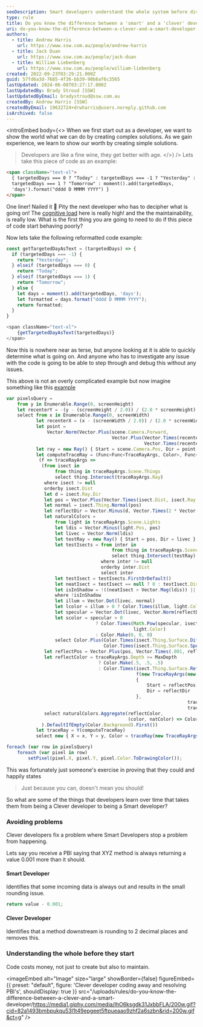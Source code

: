 ```yaml
---
seoDescription: Smart developers understand the whole system before diving into a problem, anticipating and addressing potential issues.
type: rule
title: Do you know the difference between a 'smart' and a 'clever' developer?
uri: do-you-know-the-difference-between-a-clever-and-a-smart-developer
authors:
  - title: Andrew Harris
    url: https://www.ssw.com.au/people/andrew-harris
  - title: Jack Duan
    url: https://www.ssw.com.au/people/jack-duan
  - title: William Liebenberg
    url: https://www.ssw.com.au/people/william-liebenberg
created: 2022-09-23T03:29:21.000Z
guid: 57fd6a3d-7685-4f36-bb39-90b6af6c3565
lastUpdated: 2024-06-08T03:27:17.000Z
lastUpdatedBy: Brady Stroud [SSW]
lastUpdatedByEmail: bradystroud@ssw.com.au
createdBy: Andrew Harris [SSW]
createdByEmail: 19632724+drwharris@users.noreply.github.com
isArchived: false
---
```


<introEmbed
  body={<>
When we first start out as a developer, we want to show the world what we can do by creating complex solutions. As we gain experience, we learn to show our worth by creating simple solutions.

> Developers are like a fine wine, they get better with age.
  </>}
/>
Lets take this piece of code as an example:

```html
<span className="text-xl">
  { targetedDays === 0 ? "Today" : targetedDays === -1 ? "Yesterday" :
  targetedDays === 1 ? "Tomorrow" : moment().add(targetedDays,
  'days').format("dddd D MMMM YYYY") }
</span>
```

One liner! Nailed it 🥳 Pity the next developer who has to decipher what is going on! The [cognitive load](https://en.wikipedia.org/wiki/Cognitive_load) here is really high! and the the maintainability, is really low. What is the first thing you are going to need to do if this piece of code start behaving poorly?

Now lets take the following reformatted code example:

```js
const getTargetedDayAsText = (targetedDays) => {
  if (targetedDays === -1) {
    return "Yesterday";
  } elseif (targetedDays === 0) {
    return "Today";
  } elseif (targetedDays === 1) {
    return "Tomorrow";
  } else {
    let days = moment().add(targetedDays, 'days');
    let formatted = days.format("dddd D MMMM YYYY");
    return formatted;
  }
}

<span className="text-xl">
    {getTargetedDayAsText(targetedDays)}
</span>
```

Now this is nowhere near as terse, but anyone looking at it is able to quickly determine what is going on. And anyone who has to investigate any issue with the code is going to be able to step through and debug this without any issues.

This above is not an overly complicated example but now imagine something like this [example](https://learn.microsoft.com/en-us/archive/blogs/lukeh/taking-linq-to-objects-to-extremes-a-fully-linqified-raytracer?WT.mc_id=AI-MVP-33518)

```js
var pixelsQuery =
    from y in Enumerable.Range(0, screenHeight)
    let recenterY = -(y - (screenHeight / 2.0)) / (2.0 * screenHeight)
    select from x in Enumerable.Range(0, screenWidth)
           let recenterX = (x - (screenWidth / 2.0)) / (2.0 * screenWidth)
           let point =
               Vector.Norm(Vector.Plus(scene.Camera.Forward,
                                       Vector.Plus(Vector.Times(recenterX, scene.Camera.Right),
                                                   Vector.Times(recenterY, scene.Camera.Up))))
           let ray = new Ray() { Start = scene.Camera.Pos, Dir = point }
           let computeTraceRay = (Func<Func<TraceRayArgs, Color>, Func<TraceRayArgs, Color>>)
            (f => traceRayArgs =>
             (from isect in
                  from thing in traceRayArgs.Scene.Things
                  select thing.Intersect(traceRayArgs.Ray)
              where isect != null
              orderby isect.Dist
              let d = isect.Ray.Dir
              let pos = Vector.Plus(Vector.Times(isect.Dist, isect.Ray.Dir), isect.Ray.Start)
              let normal = isect.Thing.Normal(pos)
              let reflectDir = Vector.Minus(d, Vector.Times(2 * Vector.Dot(normal, d), normal))
              let naturalColors =
                  from light in traceRayArgs.Scene.Lights
                  let ldis = Vector.Minus(light.Pos, pos)
                  let livec = Vector.Norm(ldis)
                  let testRay = new Ray() { Start = pos, Dir = livec }
                  let testIsects = from inter in
                                       from thing in traceRayArgs.Scene.Things
                                       select thing.Intersect(testRay)
                                   where inter != null
                                   orderby inter.Dist
                                   select inter
                  let testIsect = testIsects.FirstOrDefault()
                  let neatIsect = testIsect == null ? 0 : testIsect.Dist
                  let isInShadow = !((neatIsect > Vector.Mag(ldis)) || (neatIsect == 0))
                  where !isInShadow
                  let illum = Vector.Dot(livec, normal)
                  let lcolor = illum > 0 ? Color.Times(illum, light.Color) : Color.Make(0, 0, 0)
                  let specular = Vector.Dot(livec, Vector.Norm(reflectDir))
                  let scolor = specular > 0
                                 ? Color.Times(Math.Pow(specular, isect.Thing.Surface.Roughness),
                                               light.Color)
                                 : Color.Make(0, 0, 0)
                  select Color.Plus(Color.Times(isect.Thing.Surface.Diffuse(pos), lcolor),
                                    Color.Times(isect.Thing.Surface.Specular(pos), scolor))
              let reflectPos = Vector.Plus(pos, Vector.Times(.001, reflectDir))
              let reflectColor = traceRayArgs.Depth >= MaxDepth
                                  ? Color.Make(.5, .5, .5)
                                  : Color.Times(isect.Thing.Surface.Reflect(reflectPos),
                                                f(new TraceRayArgs(new Ray()
                                                {
                                                    Start = reflectPos,
                                                    Dir = reflectDir
                                                },
                                                                   traceRayArgs.Scene,
                                                                   traceRayArgs.Depth + 1)))
              select naturalColors.Aggregate(reflectColor,
                                             (color, natColor) => Color.Plus(color, natColor))
             ).DefaultIfEmpty(Color.Background).First())
           let traceRay = Y(computeTraceRay)
           select new { X = x, Y = y, Color = traceRay(new TraceRayArgs(ray, scene, 0)) };

foreach (var row in pixelsQuery)
    foreach (var pixel in row)
        setPixel(pixel.X, pixel.Y, pixel.Color.ToDrawingColor());
```

This was fortunately just someone's exercise in proving that they could and happily states

> Just because you can, doesn't mean you should!

So what are some of the things that developers learn over time that takes them from being a Clever developer to being a Smart developer?

### Avoiding problems

Clever developers fix a problem where Smart Developers stop a problem from happening.

Lets say you receive a PBI saying that XYZ method is always returning a value 0.001 more than it should.

#### Smart Developer

Identifies that some incoming data is always out and results in the small rounding issue.

```js
return value - 0.001;
```

#### Clever Developer

Identifies that a method downstream is rounding to 2 decimal places and removes this.

### Understanding the whole before they start

Code costs money, not just to create but also to maintain.


<imageEmbed
  alt="Image"
  size="large"
  showBorder={false}
  figureEmbed={{
    preset: "default",
    figure: 'Clever developer coding away and resolving PBI\'s',
    shouldDisplay: true
  }}
  src="/uploads/rules/do-you-know-the-difference-between-a-clever-and-a-smart-developer/https://media1.giphy.com/media/IhO6ksgdk31JxbbFLA/200w.gif?cid=82a1493bmbpukqu53l1t49epgeet5ftpueaao9zhf2a6szbn&rid=200w.gif&ct=g"
/>
